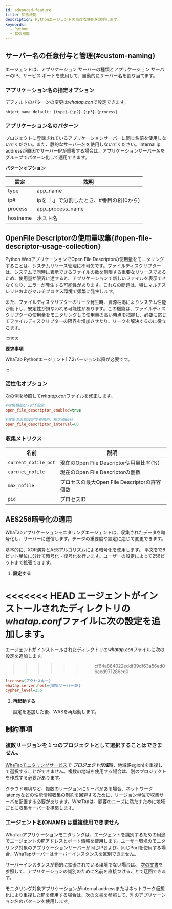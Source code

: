 ```yaml
---
id: advanced-feature
title: 拡張機能
description: Pythonエージェントの高度な機能を説明します。
keywords:
  - Python
  - 拡張機能
---
```


## サーバー名の任意付与と管理{#custom-naming}

エージェントは、アプリケーション サーバーの種類とアプリケーション サーバーのIP、サービス ポートを使用して、自動的にサーバー名を割り当てます。

### アプリケーション名の指定オプション

デフォルトのパターンの変更は*whatap.con*で設定できます。

```bash
object_name default: {type}-{ip2}-{ip3}-{process}
```

### アプリケーション名のパターン

プロジェクトに登録されているアプリケーションサーバーに同じ名前を使用しないでください。また、静的なサーバー名を使用しないでください。Internal ip addressが原因でサーバーIPが重複する場合は、アプリケーションサーバー名をグループでパターン化して適用できます。

**パターンオプション**

| 設定       | 説明                       |
| -------- | ------------------------ |
| type     | app_name                 |
| ip#      | Ipを「.」で分割したとき、#番目の桁(0から) |
| process  | app_process_name         |
| hostname | ホスト名                     |

## OpenFile Descriptorの使用量収集{#open-file-descriptor-usage-collection}

Python WebアプリケーションでOpen File Descriptorの使用量をモニタリングすることは、システムリソース管理に不可欠です。ファイルディスクリプターは、システムで同時に表示できるファイルの数を制限する重要なリソースであるため、使用量が限界に達すると、アプリケーションで新しいファイルを表示できなくなり、エラーが発生する可能性があります。これらの問題は、特にマルチスレッドおよびマルチプロセス環境で頻繁に発生します。

また、ファイルディスクリプターのリーク発生時、資源枯渇によりシステム性能が低下し、安定性が損なわれる可能性があります。この機能は、ファイルディスクリプターの使用量をモニタリングして使用量の高い時点を把握し、必要に応じてファイルディスクリプターの限界を増加させたり、リークを解決するのに役立ちます。

:::note 

**要求事項**

WhaTap Pythonエージェント1.7.2バージョン以降が必要です。 

:::

### 活性化オプション

次の例を参照して*whatap.con*ファイルを修正します。 

```ini
#収集機能on/off設定
open_file_descriptor_enabled=true

#収集の周期設定で省略時、規定値60秒
open_file_descriptor_interval=60
```

### 収集メトリクス

| 名前                   | 説明                               |
| -------------------- | -------------------------------- |
| `current_nofile_pct` | 現在のOpen File Descriptor使用量比率(%)  |
| `currnet_nofile`     | 現在のOpen File Descriptorの個数       |
| `max_nofile`         | プロセスの最大Open File Descriptorの許容個数 |
| `pid`                | プロセスID                           |

## AES256暗号化の適用

WhaTapアプリケーションモニタリングエージェントは、収集されたデータを暗号化し、サーバーに送信します。データの重要度や設定に応じて変更できます。  

基本的に、XOR演算とAESアルゴリズムによる暗号化を使用します。 平文を128ビット単位に分けて暗号化・復号化を行います。ユーザーの設定によって256ビットまで拡張できます。

1. **設定する**

<<<<<<< HEAD
   エージェントがインストールされたディレクトリの*whatap.conf*ファイルに次の設定を追加します。
=======
   エージェントがインストールされたディレクトリの*whatap.con*ファイルに次の設定を追加します。
>>>>>>> cf64a884022eddf39df63a56ed06aed971286cd0

   ```ini title='whatap.conf'
   license={アクセスキー}
   whatap.server.host={収集サーバーIP}
   cypher_level=256
   ```

2. **再起動する**

   設定を追加した後、WASを再起動します。

## 制約事項

### 複数リージョンを１つのプロジェクトとして選択することはできません。

[WhaTapモニタリングサービス](https://service.whatap.io)で ***プロジェクト作成***時、地域(Region)を重複して選択することができません。複数の地域を使用する場合は、別のプロジェクトを作成する必要があります。

クラウド環境など、複数のリージョンにサーバがある場合、ネットワークlatencyなどの性能情報収集の制約を回避するために、リージョン単位で収集サーバを配置する必要があります。WhaTapは、顧客のニーズに満たすために地域ごとに収集サーバーを構築します。

### エージェント名(ONAME) は重複使用できません

WhaTapアプリケーションモニタリングは、エージェントを識別するための用途でエージェントのIPアドレスとポート情報を使用します。ユーザー環境のモニタリング対象のアプリケーションサーバーが同じIPおよび、同じPortを使用する場合、WhaTapサーバーはサーバーインスタンスを区別できません。

サーバーインスタンスが動的に拡張されている環境でない場合は、 [次の文書](#custom-naming)を参照して、アプリケーションの識別のために名前を直接つけることで迂回できます。

モニタリング対象アプリケーションがinternal addressまたはネットワーク仮想化により重複したIPを使用する場合は、[次の文書](#custom-naming)を参照して、別のアプリケーション名のパターンを使用します。
